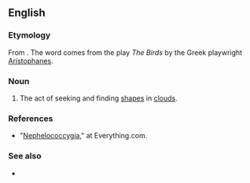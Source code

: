 ==English==

===Etymology===
From {{etyl|grc|en}} {{m|grc|Νεφελοκοκκυγία}}. The word comes from the play ''The Birds'' by the Greek playwright [[w:Aristophanes|Aristophanes]].
<!--

===Pronunciation===
-->

===Noun===
{{en-noun|-}}

# The act of seeking and finding [[shapes]] in [[clouds]].

===References===
* "[http://www.everything2.com/index.pl?node_id=423940 Nephelococcygia]," at Everything.com.

===See also===
* {{l|en|cloud-cuckoo-land}}